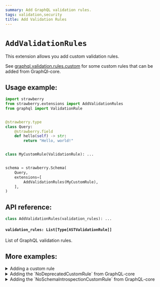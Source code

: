 ```yaml
---
summary: Add GraphQL validation rules.
tags: validation,security
title: Add Validation Rules
---
```


# `AddValidationRules`

This extension allows you add custom validation rules.

See
[graphql.validation.rules.custom](https://github.com/graphql-python/graphql-core/tree/main/src/graphql/validation/rules/custom)
for some custom rules that can be added from GraphQl-core.

## Usage example:

```python
import strawberry
from strawberry.extensions import AddValidationRules
from graphql import ValidationRule


@strawberry.type
class Query:
    @strawberry.field
    def hello(self) -> str:
        return "Hello, world!"


class MyCustomRule(ValidationRule): ...


schema = strawberry.Schema(
    Query,
    extensions=[
        AddValidationRules(MyCustomRule),
    ],
)
```

## API reference:

```python
class AddValidationRules(validation_rules): ...
```

#### `validation_rules: List[Type[ASTValidationRule]]`

List of GraphQL validation rules.

## More examples:

<details>
  <summary>Adding a custom rule</summary>


```python
import strawberry
from strawberry.extensions import AddValidationRules
from graphql import ValidationRule


@strawberry.type
class Query:
    @strawberry.field
    def hello(self) -> str:
        return "Hello, world!"


class CustomRule(ValidationRule):
    def enter_field(self, node, *args) -> None:
        if node.name.value == "example":
            self.report_error(GraphQLError("Can't query field 'example'"))


schema = strawberry.Schema(
    Query,
    extensions=[
        AddValidationRules([CustomRule]),
    ],
)

result = schema.execute_sync("{ example }")

assert str(result.errors[0]) == "Can't query field 'example'"
```

</details>


<details>
  <summary>Adding the `NoDeprecatedCustomRule` from GraphQL-core</summary>


```python
import strawberry
from strawberry.extensions import AddValidationRules
from graphql.validation import NoDeprecatedCustomRule


@strawberry.type
class Query:
    @strawberry.field
    def hello(self) -> str:
        return "Hello, world!"


schema = strawberry.Schema(
    Query,
    extensions=[
        AddValidationRules([NoDeprecatedCustomRule]),
    ],
)
```

</details>


<details>
  <summary>Adding the `NoSchemaIntrospectionCustomRule` from GraphQL-core</summary>


```python
import strawberry
from strawberry.extensions import AddValidationRules
from graphql.validation import NoSchemaIntrospectionCustomRule


@strawberry.type
class Query:
    @strawberry.field
    def hello(self) -> str:
        return "Hello, world!"


schema = strawberry.Schema(
    Query,
    extensions=[
        AddValidationRules([NoSchemaIntrospectionCustomRule]),
    ],
)
```

</details>

